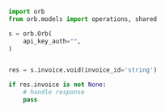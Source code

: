 ```python Void.py
import orb
from orb.models import operations, shared

s = orb.Orb(
    api_key_auth="",
)


res = s.invoice.void(invoice_id='string')

if res.invoice is not None:
    # handle response
    pass
```
